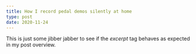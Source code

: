 ```yaml
---
title: How I record pedal demos silently at home
type: post
date: 2020-11-24
---
```


This is just some jibber jabber to see if the _excerpt_ tag behaves as expected in my post overview.
